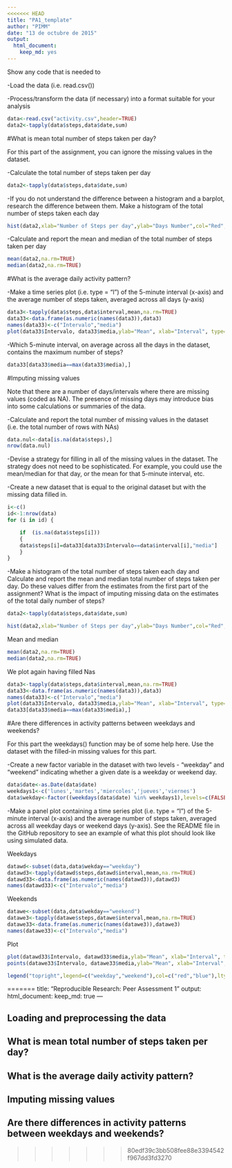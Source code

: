 ```yaml
---
<<<<<<< HEAD
title: "PA1_template"
author: "PIMM"
date: "13 de octubre de 2015"
output: 
  html_document: 
    keep_md: yes
---
```


Show any code that is needed to

-Load the data (i.e. read.csv())

-Process/transform the data (if necessary) into a format suitable for your analysis

```r
data<-read.csv("activity.csv",header=TRUE)
data2<-tapply(data$steps,data$date,sum)
```

#What is mean total number of steps taken per day?

For this part of the assignment, you can ignore the missing values in the dataset.

-Calculate the total number of steps taken per day

```r
data2<-tapply(data$steps,data$date,sum)
```

-If you do not understand the difference between a histogram and a barplot, research the difference between them. Make a histogram of the total number of steps taken each day

```r
hist(data2,xlab="Number of Steps per day",ylab="Days Number",col="Red",main="Step Histogram")
```

-Calculate and report the mean and median of the total number of steps taken per day

```r
mean(data2,na.rm=TRUE)
median(data2,na.rm=TRUE)
```

#What is the average daily activity pattern?

-Make a time series plot (i.e. type = "l") of the 5-minute interval (x-axis) and the average number of steps taken, averaged across all days (y-axis)

```r
data3<-tapply(data$steps,data$interval,mean,na.rm=TRUE)
data33<-data.frame(as.numeric(names(data3)),data3)
names(data33)<-c("Intervalo","media")
plot(data33$Intervalo, data33$media,ylab="Mean", xlab="Interval", type="l")
```

-Which 5-minute interval, on average across all the days in the dataset, contains the maximum number of steps?


```r
data33[data33$media==max(data33$media),]
```

#Imputing missing values

Note that there are a number of days/intervals where there are missing values (coded as NA). The presence of missing days may introduce bias into some calculations or summaries of the data.

-Calculate and report the total number of missing values in the dataset (i.e. the total number of rows with NAs)

```r
data.nul<-data[is.na(data$steps),]
nrow(data.nul)
```

-Devise a strategy for filling in all of the missing values in the dataset. The strategy does not need to be sophisticated. For example, you could use the mean/median for that day, or the mean for that 5-minute interval, etc.


-Create a new dataset that is equal to the original dataset but with the missing data filled in.


```r
i<-c()
id<-1:nrow(data)
for (i in id) {

    if  (is.na(data$steps[i])) 
	{
	data$steps[i]=data33[data33$Intervalo==data$interval[i],"media"] 
	}
}
```

-Make a histogram of the total number of steps taken each day and Calculate and report the mean and median total number of steps taken per day. Do these values differ from the estimates from the first part of the assignment? What is the impact of imputing missing data on the estimates of the total daily number of steps?

```r

data2<-tapply(data$steps,data$date,sum)

hist(data2,xlab="Number of Steps per day",ylab="Days Number",col="Red",main="Step Histogram (NAs filled)")
```

Mean and median

```r
mean(data2,na.rm=TRUE)
median(data2,na.rm=TRUE)
```

We plot again having filled Nas 

```r
data3<-tapply(data$steps,data$interval,mean,na.rm=TRUE)
data33<-data.frame(as.numeric(names(data3)),data3)
names(data33)<-c("Intervalo","media")
plot(data33$Intervalo, data33$media,ylab="Mean", xlab="Interval", type="l")
data33[data33$media==max(data33$media),]
```

#Are there differences in activity patterns between weekdays and weekends?

For this part the weekdays() function may be of some help here. Use the dataset with the filled-in missing values for this part.

-Create a new factor variable in the dataset with two levels - "weekday" and "weekend" indicating whether a given date is a weekday or weekend day.

```r
data$date<-as.Date(data$date)
weekdays1<-c('lunes','martes','miercoles','jueves','viernes')
data$wekday<-factor((weekdays(data$date) %in% weekdays1),levels=c(FALSE,TRUE), labels=c('weekend','weekday'))
```

-Make a panel plot containing a time series plot (i.e. type = "l") of the 5-minute interval (x-axis) and the average number of steps taken, averaged across all weekday days or weekend days (y-axis). See the README file in the GitHub repository to see an example of what this plot should look like using simulated data.

Weekdays

```r
datawd<-subset(data,data$wekday=="weekday")
datawd3<-tapply(datawd$steps,datawd$interval,mean,na.rm=TRUE)
datawd33<-data.frame(as.numeric(names(datawd3)),datawd3)
names(datawd33)<-c("Intervalo","media")
```

Weekends

```r
datawe<-subset(data,data$wekday=="weekend")
datawe3<-tapply(datawe$steps,datawe$interval,mean,na.rm=TRUE)
datawe33<-data.frame(as.numeric(names(datawe3)),datawe3)
names(datawe33)<-c("Intervalo","media")
```

Plot
```r
plot(datawd33$Intervalo, datawd33$media,ylab="Mean", xlab="Interval", type="l",col="red")
points(datawe33$Intervalo, datawe33$media,ylab="Mean", xlab="Interval", type="l",col="blue")

legend("topright",legend=c("weekday","weekend"),col=c("red","blue"),lty=c(1,1))
```
=======
title: "Reproducible Research: Peer Assessment 1"
output: 
  html_document:
    keep_md: true
---


## Loading and preprocessing the data



## What is mean total number of steps taken per day?



## What is the average daily activity pattern?



## Imputing missing values



## Are there differences in activity patterns between weekdays and weekends?
>>>>>>> 80edf39c3bb508fee88e3394542f967dd3fd3270
